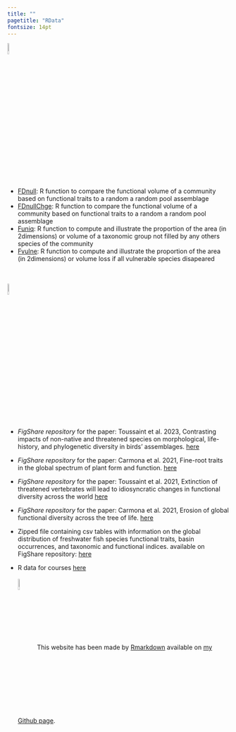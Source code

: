```yaml
---
title: ""
pagetitle: "RData"
fontsize: 14pt
---
```

<link rel="shortcut icon" href="data/imageTitle.png" type="image/png">

<link rel="stylesheet" href="styles.css" type="text/css">

<img src="data/R.jpeg" style="width:8%; border:1px; margin-right: 1px" align="center"> 

- [FDnull](data/FunctionR_FDnull.R): R function to compare the functional volume of a community based on functional traits to a random a random pool assemblage
- [FDnullChge](data/FunctionR_FDnullChge.R): R function to compare the functional volume of a community based on functional traits to a random a random pool assemblage
- [Funiq](data/FunctionR_Funiq.R): R function to compute and illustrate the proportion of the area (in 2dimensions) or volume of a taxonomic group not filled by any others species of the community
- [Fvulne](data/FunctionR_Fvulne.R): R function to compute and illustrate the proportion of the area (in 2dimensions) or volume loss if all vulnerable species disapeared

<br>
<br>
<img src="data/data.png" style="width:8%; border:1px; margin-right: 1px" align="center">

- *FigShare repository* for the paper: Toussaint et al. 2023, Contrasting impacts of
non-native and threatened species on morphological, life-history, and
phylogenetic diversity in birds’ assemblages. [here](https://figshare.com/articles/preprint/Contrasting_impacts_of_non-native_and_threatened_species_on_morphological_life-history_and_phylogenetic_diversity_in_birds_assemblages_/24488080)

- *FigShare repository* for the paper: Carmona et al. 2021, Fine-root traits in the global spectrum of plant form and function. [here](https://figshare.com/articles/dataset/Data_from_Fine-root_traits_in_the_global_spectrum_of_plant_form_and_function_Carmona_et_al_2021_Nature_/13140146)

- *FigShare repository* for the paper: Toussaint et al. 2021, Extinction of threatened vertebrates will lead to idiosyncratic changes in functional diversity across the world [here](https://figshare.com/s/f076a046963c6f782f8d)

- *FigShare repository* for the paper: Carmona et al. 2021, Erosion of global functional diversity across the tree of life. [here](https://figshare.com/s/134db1124b4890d9e67b)

- Zipped file containing csv tables with information on the global distribution of freshwater fish species functional traits, basin occurrences, and taxonomic and functional indices. available on FigShare repository: [here](https://figshare.com/articles/Functional_diversity_of_the_world_freshwater_fish_faunas/6984206)


- R data for courses [here](https://rpubs.com/aurele/howToR)
<br>
<br>
<img src="data/github.png" style="width:8%; border:1px; margin-right: 1px" align="center">
This website has been made by [Rmarkdown](https://rmarkdown.rstudio.com/) available on [my Github page](https://github.com/AureleToussaint/aurele).